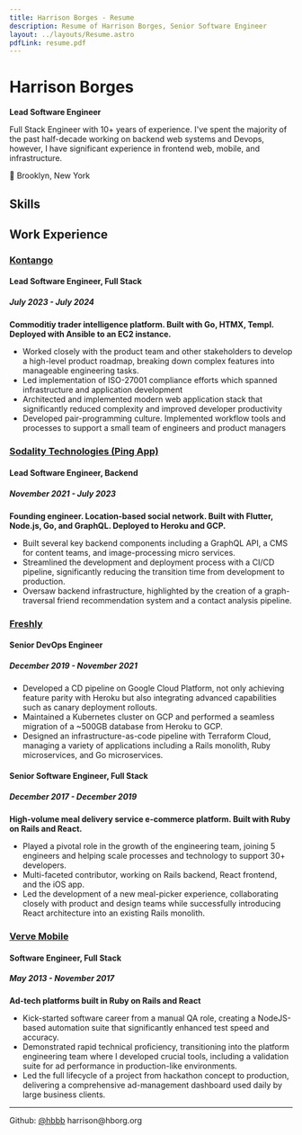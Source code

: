 ```yaml
---
title: Harrison Borges - Resume
description: Resume of Harrison Borges, Senior Software Engineer
layout: ../layouts/Resume.astro
pdfLink: resume.pdf
---
```



# Harrison Borges

**Lead Software Engineer**

Full Stack Engineer with 10+ years of experience. I've spent the majority of the past half-decade working on backend web systems and Devops, however, I have significant experience in frontend web, mobile, and infrastructure.

📍 Brooklyn, New York

## Skills

<Technologies />

## Work Experience

### [Kontango](https://kontango.com)

#### Lead Software Engineer, Full Stack
##### July 2023 - July 2024

**Commoditiy trader intelligence platform. Built with Go, HTMX, Templ. Deployed with Ansible to an EC2 instance.**

- Worked closely with the product team and other stakeholders to develop a high-level product roadmap, breaking down complex features into manageable engineering tasks.
- Led implementation of ISO-27001 compliance efforts which spanned infrastructure and application development
- Architected and implemented modern web application stack that significantly reduced complexity and improved developer productivity
- Developed pair-programming culture. Implemented workflow tools and processes to support a small team of engineers and product managers

### [Sodality Technologies (Ping App)](https://pingapp.nyc)

#### Lead Software Engineer, Backend
##### November 2021 - July 2023

**Founding engineer. Location-based social network. Built with Flutter, Node.js, Go, and GraphQL. Deployed to Heroku and GCP.**

- Built several key backend components including a GraphQL API, a CMS for content teams, and image-processing micro services.
- Streamlined the development and deployment process with a CI/CD pipeline, significantly reducing the transition time from development to production.
- Oversaw backend infrastructure, highlighted by the creation of a graph-traversal friend recommendation system and a contact analysis pipeline.

### [Freshly](https://freshly.com)


#### Senior DevOps Engineer
##### December 2019 - November 2021

- Developed a CD pipeline on Google Cloud Platform, not only achieving feature parity with Heroku but also integrating advanced capabilities such as canary deployment rollouts.
- Maintained a Kubernetes cluster on GCP and performed a seamless migration of a ~500GB database from Heroku to GCP.
- Designed an infrastructure-as-code pipeline with Terraform Cloud, managing a variety of applications including a Rails monolith, Ruby microservices, and Go microservices.

#### Senior Software Engineer, Full Stack
##### December 2017 - December 2019

**High-volume meal delivery service e-commerce platform. Built with Ruby on Rails and React.**

- Played a pivotal role in the growth of the engineering team, joining 5 engineers and helping scale processes and technology to support 30+ developers.
- Multi-faceted contributor, working on Rails backend, React frontend, and the iOS app.
- Led the development of a new meal-picker experience, collaborating closely with product and design teams while successfully introducing React architecture into an existing Rails monolith.

### [Verve Mobile](https://vervemobile.com)

#### Software Engineer, Full Stack
##### May 2013 - November 2017

**Ad-tech platforms built in Ruby on Rails and React**

- Kick-started software career from a manual QA role, creating a NodeJS-based automation suite that significantly enhanced test speed and accuracy.
- Demonstrated rapid technical proficiency, transitioning into the platform engineering team where I developed crucial tools, including a validation suite for ad performance in production-like environments.
- Led the full lifecycle of a project from hackathon concept to production, delivering a comprehensive ad-management dashboard used daily by large business clients.

---

<div class="text-md flex justify-between px-10">
	<span>
		Github: <a href="https://github.com/hbbb">@hbbb</a>
	</span>
	<span>
		<a mailto="harrison@hborg.org">harrison@hborg.org</a>
	</span>
</div>

